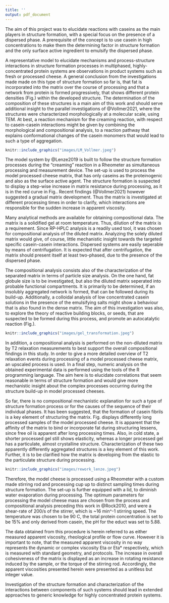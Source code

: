 ```yaml
---
title: ''
output: pdf_document
---
```


\section{Motivation and Aim}

The aim of this project was to elucidate reactions with caseins as the main players in structure formation, with a special focus on the presence of a dispersed phase. A prerequisite  of the concept is to use casein in high concentrations to make them the determining factor in structure formation and the only surface active ingredient to emulsify the dispersed phase.

A representative model to elucidate mechanisms and process-structure interactions in structure formation processes in multiphased, highly-concentrated protein systems are observations in product systems such as fresh or processed cheese. A general conclusion from the investigations made made on this type of structure formation so far is, that fat is incorporated into the matrix over the course of processing and that a network from protein is formed progressively, that shows different protein densities (Fig.\ref{fig:LM}) within the developed structure. The determination of the composition of these structures is a main aim of this work and should serve additional insight to the parallel investigations of @Vollmer2021, where the structures were characterized morphologically at a molecular scale, using TEM. 
At best, a reaction mechanism for the creaming reaction, with respect to casein-casein interactions might be given by combining the morphological and compositional analysis, to a reaction pathway that explains conformational changes of the casein monomers that would lead to such a type of aggregation.

```r
knitr::include_graphics("images/LM_Vollmer.jpeg")
```
The model system by @Lenze2019 is built to follow the structure formation processes during the "creaming" reaction in a Rheometer as simultaneous processing and measurement device. The set-up is used to process the model processed cheese matrix, that has only caseins as the proteinogenic and also as the surface active agent. The structure formation is suspected to display a step-wise increase in matrix resistance during processing, as it is in the red curve in Fig.\ref{fig:rework}. Recent findings (@Vollmer2021) however suggested a gradual matrix development. Thus the matrix is investigated at different processing times in order to clarify, which interactions are responsible for the sudden increase in apparent viscosity. 

Many analytical methods are available for obtaining compositional data. The matrix is a solidified gel at room temperature. Thus, dilution of the matrix is a requirement. Since RP-HPLC analysis is a readily used tool, it was chosen for compositional analysis of the diluted matrix. Analyzing the solely diluted matrix would give, of course, little mechanistic insight towards the targeted specific casein-casein interactions. Dispersed systems are easily seperable by means of centrifugation. It is expected that after centrifugation, the matrix should present itself at least two-phased, due to the presence of the dispersed phase.

The compositional analysis consists also of the characterization of the separated matrix in terms of particle size analysis. On the one hand, fat globule size is to be investigated, but also the diluted matrix seperated into probable functional compartments. It is primarily to be determined, if an insolubly aggregated network is formed, that can be followed during its build-up.
Additionally, a colloidal analysis of low concentrated casein solutions in the presence of the emulsifying salts might show a behaviour that is also found in the dense matrix. The aim of this investigation was also, to explore the theory of reactive building blocks, or seeds, that are suspected to be formed during this process, and promote an autocatalytic reaction (Fig.\ref{fig:state}). 

```r
knitr::include_graphics("images/gel_transformation.jpeg")
```

In addition, a compositional analysis is performed on the non-diluted matrix by T2 relaxation measurements to best support the overall compositional findings in this study. In order to give a more detailed overview of T2 relaxation events during processing of a model processed cheese matrix, an upscaled process is used. In a final step, numeric analysis on the obtained experimental data is performed using the tools of the R programming language. The aim here is to elucidate correlations that seem reasonable in terms of structure formation and would give more mechanistic insight about the complex processes occurring during the structure build-up in model processed cheeses.

So far, there is no compositional mechanistic explanation for such a type of structure formation process or for the causes of the sequence of their individual phases. It has been suggested, that the formation of casein fibrils is a key element of structuring the matrix. Fig.\ref{fig:state} displays differently long processed samples of the model processed cheese. It is apparent that the affinity of the matrix to bind or incorporate fat during structuring lessens, since free oil is apparent after long processing times. Also, in cold state, a shorter processed gel still shows elasticity, whereas a longer processed gel has a particulate, almost crystalline structure.
Characterization of these two apparently differently aggregated structures is a key element of this work. Further, it is to be clarified how the matrix is developing from the elastic to the particulate structure during processing.

```r
knitr::include_graphics("images/rework_lenze.jpeg")
```

Therefore, the model cheese is processed using a Rheometer with a custom made stirring rod and processing cup up to distinct sampling times during structure formation. The set-up is further equipped with a lid, to diminish water evaporation during processing.
The optimum parameters for processing the model cheese mass are chosen from the process and compositional analysis preceding this work in @Rock2010, and were a shear-rate of 200/s of the stirrer, which is ~16 min^-1 stirring speed. The temperature was chosen to be 90 C, the total protein concentration is set to be 15% and only derived from casein, the pH for the educt was set to 5.88.

The data obtained from this procedure is herein referred to as either measured apparent viscosity, rheological profile or flow curve. However it is important to note, that the measured apparent viscosity in no way represents the dynamic or complex viscosity Eta or Eta* respectively, which is measured with standard geometry, and protocols. The increase in overall cohesiveness of the matrix is displayed as an increase in rotating resistance induced by the sample, or the torque of the stirring rod. Accordingly, the apparent viscosities presented herein were presented as a unitless but integer value.

Investigation of the structure formation and characterization of the interactions between components of such systems should lead in extended approaches to generic knowledge for highly concentrated protein systems. 